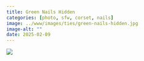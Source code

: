 ```yaml
---
title: Green Nails Hidden
categories: [photo, sfw, corset, nails]
image: ../www/images/ties/green-nails-hidden.jpg
image-alt: ""
date: 2025-02-09
---
```



![](../www/images/ties/green-nails-hidden.jpg)

